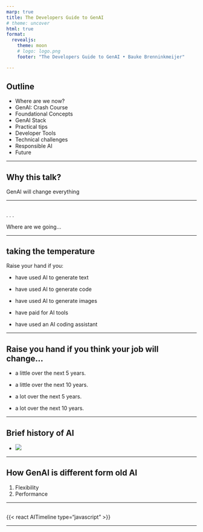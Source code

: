 ```yaml
---
marp: true
title: The Developers Guide to GenAI
# theme: uncover
html: true
format:
  revealjs: 
    theme: moon
    # logo: logo.png
    footer: "The Developers Guide to GenAI • Bauke Brenninkmeijer"

---
```



## Outline
- Where are we now?
- GenAI: Crash Course
- Foundational Concepts
- GenAI Stack
- Practical tips
- Developer Tools
- Technical challenges
- Responsible AI
- Future 


---

## Why this talk? {.center}

GenAI will change everything

<!-- ---

## Goal {.center}

Make you as fast as possible to use genAI in your workflows -->

---

## {background-image="img/white-dot.svg" background-size="contain"}
. . .

::: {.absolute bottom=1em left=35%}
Where are we going...
:::

---

## taking the temperature

Raise your hand if you:



::: {.fragment .fade-in-then-semi-out}
- have used AI to generate text
:::
::: {.fragment .fade-in-then-semi-out}
- have used AI to generate code
:::
::: {.fragment .fade-in-then-semi-out}
- have used AI to generate images
:::
::: {.fragment .fade-in-then-semi-out}
- have paid for AI tools
:::
::: {.fragment .fade-in-then-semi-out}
- have used an AI coding assistant
:::

---

## Raise you hand if you think your job will change...

::: {.fragment .fade-in-then-semi-out}
- a little over the next 5 years. 
:::
::: {.fragment .fade-in-then-semi-out}
- a little over the next 10 years.
:::

::: {.fragment .fade-in-then-semi-out}
- a lot over the next 5 years.
:::

::: {.fragment .fade-in-then-semi-out}
- a lot over the next 10 years.
:::


---

## Brief history of AI {.scrollable page-layout="full"}

-
![](img/infographic-history-ml.png)


---

## How GenAI is different form old AI {.center}

1. Flexibility
2. Performance

---

##  {.scrollable width="100%"}


{{< react AITimeline type="javascript" >}} 

---
